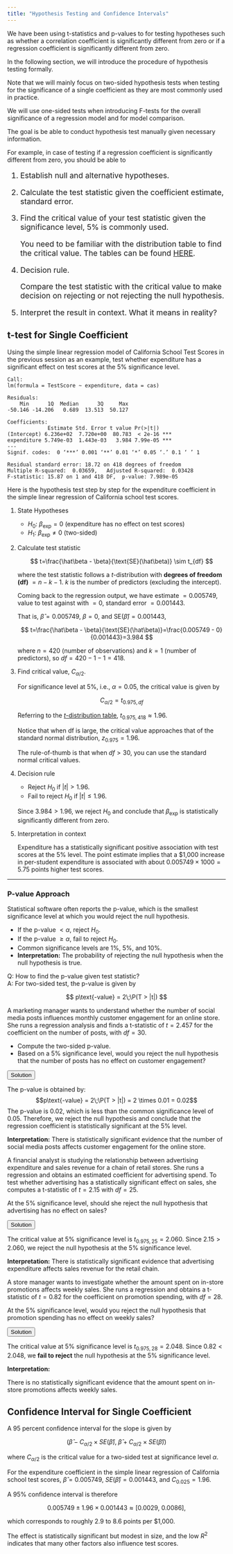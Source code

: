 ```yaml
---
title: "Hypothesis Testing and Confidence Intervals"
---
```


We have been using t-statistics and p-values to for testing hypotheses such as whether a correlation coefficient is significantly different from zero or if a regression coefficient is significantly different from zero.

In the following section, we will introduce the procedure of hypothesis testing formally. 

Note that we will mainly focus on two-sided hypothesis tests when testing for the significance of a single coefficient as they are most commonly used in practice.

We will use one-sided tests when introducing F-tests for the overall significance of a regression model and for model comparison.

::: {.callout-important title="Study objectives for hypothesis testing" icon="false"}
The goal is be able to conduct hypothesis test manually given necessary information.

For example, in case of testing if a regression coefficient is significantly different from zero, you should be able to 

::: {.step-list style="font-size: 1.1rem;"}
1. Establish null and alternative hypotheses.
2. Calculate the test statistic given the coefficient estimate, standard error.
3. Find the critical value of your test statistic given the significance level, 5% is commonly used.
   
   You need to be familiar with the distribution table to find the critical value. The tables can be found [HERE][distribution-table].
4. Decision rule. 
   
   Compare the test statistic with the critical value to make decision on rejecting or not rejecting the null hypothesis.
5. Interpret the result in context. What it means in reality?
:::

:::

## t-test for Single Coefficient

Using the simple linear regression model of California School Test Scores in the previous session as an example, test whether expenditure has a significant effect on test scores at the 5% significance level.

```
Call:
lm(formula = TestScore ~ expenditure, data = cas)

Residuals:
    Min      1Q  Median      3Q     Max 
-50.146 -14.206   0.689  13.513  50.127 

Coefficients:
             Estimate Std. Error t value Pr(>|t|)    
(Intercept) 6.236e+02  7.720e+00  80.783  < 2e-16 ***
expenditure 5.749e-03  1.443e-03   3.984 7.99e-05 ***
---
Signif. codes:  0 ‘***’ 0.001 ‘**’ 0.01 ‘*’ 0.05 ‘.’ 0.1 ‘ ’ 1

Residual standard error: 18.72 on 418 degrees of freedom
Multiple R-squared:  0.03659,   Adjusted R-squared:  0.03428 
F-statistic: 15.87 on 1 and 418 DF,  p-value: 7.989e-05
```

Here is the hypothesis test step by step for the expenditure coefficient in the simple linear regression of California school test scores.

::: {.step-list}
1. State Hypotheses

   * $H_0:\ \beta_{\text{exp}} = 0$  (expenditure has no effect on test scores)
   * $H_1:\ \beta_{\text{exp}} \neq 0$  (two-sided)

2. Calculate test statistic
   
   $$
   t=\frac{\hat\beta - \beta}{\text{SE}(\hat\beta)} \sim t_{df}
   $$

   where the test statistic follows a $t$-distribution with **degrees of freedom (df)** $= n - k - 1.$ $k$ is the number of predictors (<span class="env-orange">excluding the intercept</span>).

   Coming back to the regression output, we have estimate $= 0.005749,$ value to test against with $= 0,$ standard error $= 0.001443.$

   That is, $\hat\beta = 0.005749,$ $\beta = 0,$ and $\text{SE}(\hat\beta) = 0.001443,$ 

   $$
   t=\frac{\hat\beta - \beta}{\text{SE}(\hat\beta)}=\frac{0.005749 - 0}{0.001443}=3.984
   $$

   where $n=420$ (number of observations) and $k=1$ (number of predictors), so $df=420-1-1=418$.

3. Find critical value, $C_{\alpha/2}.$
   
   For significance level at 5%, i.e., $\alpha=0.05$, the critical value is given by

   $$
   C_{\alpha/2} = t_{0.975, df}
   $$
   
   Referring to the [$t$-distribution table][distribution-table], $t_{0.975,418}\approx 1.96$.

   [distribution-table]: https://drive.google.com/file/d/1Iwec44x4N5AItbpFugbUOKHBIE10cMOw/view?usp=drive_link "distribution tables all-in-one"

   :::{.callout-tip title="Finding critical value"}
   Notice that when df is large, the critical value approaches that of the standard normal distribution, $z_{0.975}=1.96$.

   The rule-of-thumb is that when $df > 30$, you can use the standard normal critical values.
   :::

4. Decision rule
   
   - Reject $H_0$ if $|t|>1.96$. 
   - Fail to reject $H_0$ if $|t|\leq 1.96$.
   
   Since $3.984>1.96$, we reject $H_0$ and conclude that $\beta_{\text{exp}}$ is statistically significantly different from zero.

5. Interpretation in context
   
   Expenditure has a statistically significant positive association with test scores at the 5% level. The point estimate implies that a \$1,000 increase in per-student expenditure is associated with about $0.005749\times 1000=5.75$ points higher test scores. 
:::

--------------------------------------------------------------------------------

### P-value Approach

Statistical software often reports the p-value, which is the smallest significance level at which you would reject the null hypothesis.

- If the p-value $< \alpha$, reject $H_0$.
- If the p-value $\geq \alpha$, fail to reject $H_0$.
- Common significance levels are 1%, 5%, and 10%.
- **Interpretation:** The probability of rejecting the null hypothesis when the null hypothesis is true.

Q: How to find the p-value given test statistic? \
A: For two-sided test, the p-value is given by

$$
p\text{-value} = 2\;\P(T > |t|)
$$


::: {.example #exm-1 title="Finding p-value from t-statistic"}
A marketing manager wants to understand whether the number of social media posts influences monthly customer engagement for an online store. She runs a regression analysis and finds a t-statistic of $t = 2.457$ for the coefficient on the number of posts, with $df = 30$.

* Compute the two-sided p-value.
* Based on a 5% significance level, would you reject the null hypothesis that the number of posts has no effect on customer engagement?
:::

<button class="solution-btn" onclick="myFunction('solution1')">Solution</button>
::: {#solution1 .solution-answer .env-green}
The p-value is obtained by:
$$p\text{-value} = 2\;\P(T > |t|) = 2 \times 0.01 = 0.02$$
The p-value is 0.02, which is less than the common significance level of 0.05. Therefore, we reject the null hypothesis and conclude that the regression coefficient is statistically significant at the 5% level.

**Interpretation:** There is statistically significant evidence that the number of social media posts affects customer engagement for the online store.
:::


::: {.example #exm-2}
A financial analyst is studying the relationship between advertising expenditure and sales revenue for a chain of retail stores. She runs a regression and obtains an estimated coefficient for advertising spend. To test whether advertising has a statistically significant effect on sales, she computes a t-statistic of $t = 2.15$ with $df = 25$.

At the 5% significance level, should she reject the null hypothesis that advertising has no effect on sales?
:::

<button class="solution-btn" onclick="myFunction('solution2')">Solution</button>
::: {#solution2 .solution-answer .env-green}
The critical value at 5% significance level is $t_{0.975,25}=2.060$. Since $2.15 > 2.060$, we reject the null hypothesis at the 5% significance level. 

**Interpretation:** There is statistically significant evidence that advertising expenditure affects sales revenue for the retail chain.
:::


::: {.example #exm-3}
A store manager wants to investigate whether the amount spent on in-store promotions affects weekly sales. She runs a regression and obtains a t-statistic of $t = 0.82$ for the coefficient on promotion spending, with $df = 28$.

At the 5% significance level, would you reject the null hypothesis that promotion spending has no effect on weekly sales?
:::

<button class="solution-btn" onclick="myFunction('solution3')">Solution</button>
::: {#solution3 .solution-answer .env-green}
The critical value at 5% significance level is $t_{0.975,28}=2.048$. Since $0.82 < 2.048$, we **fail to reject** the null hypothesis at the 5% significance level.

**Interpretation:**

There is no statistically significant evidence that the amount spent on in-store promotions affects weekly sales.
:::

## Confidence Interval for Single Coefficient

A 95 percent confidence interval for the slope is given by

$$
\left(\hat{\beta}-C_{\alpha/2}\times SE(\hat{\beta}),\; \hat{\beta}+C_{\alpha/2}\times SE(\hat{\beta})\right)
$$

where $C_{\alpha/2}$ is the critical value for a two-sided test at significance level $\alpha$.

For the expenditure coefficient in the simple linear regression of California school test scores, $\hat{\beta}=0.005749$, $SE(\hat{\beta})=0.001443$, and $C_{0.025}=1.96$.

A 95% confidence interval is therefore

$$
0.005749 \pm 1.96\times 0.001443 \approx [0.0029,\ 0.0086],
$$

which corresponds to roughly 2.9 to 8.6 points per \$1,000. 

The effect is statistically significant but modest in size, and the low $R^2$ indicates that many other factors also influence test scores.

